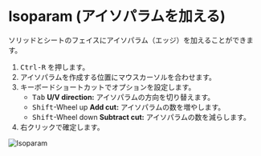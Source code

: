 
<Reference shortcut="Ctrl-R" command="Isoparam" button="" />

# Isoparam (アイソパラムを加える)

ソリッドとシートのフェイスにアイソパラム（エッジ）を加えることができます。

1. <kbd>Ctrl-R</kbd> を押します。
2. アイソパラムを作成する位置にマウスカーソルを合わせます。
3. キーボードショートカットでオプションを設定します。
   - <kbd>Tab</kbd> **U/V direction:** アイソパラムの方向を切り替えます。
   - <kbd>Shift</kbd>-Wheel up **Add cut:** アイソパラムの数を増やします。
   - <kbd>Shift</kbd>-Wheel down **Subtract cut:** アイソパラムの数を減らします。
4. 右クリックで確定します。

![Isoparam](/img/isoparam.gif)






